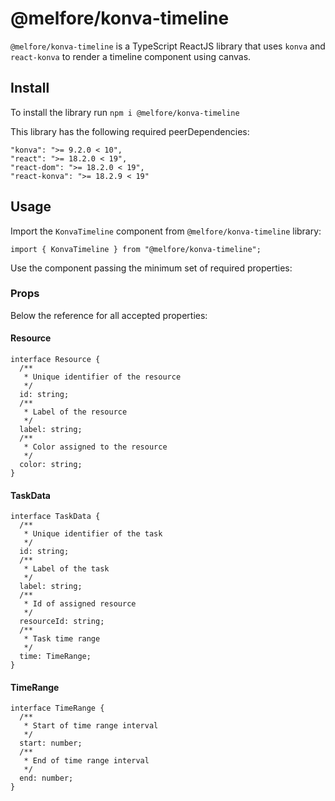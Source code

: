 

<Meta title="Intro/Getting started" />

# @melfore/konva-timeline

`@melfore/konva-timeline` is a TypeScript ReactJS library that uses `konva` and `react-konva` to render a timeline component using canvas.

## Install

To install the library run `npm i @melfore/konva-timeline`

This library has the following required peerDependencies:

```
"konva": ">= 9.2.0 < 10",
"react": ">= 18.2.0 < 19",
"react-dom": ">= 18.2.0 < 19",
"react-konva": ">= 18.2.9 < 19"
```

## Usage

Import the `KonvaTimeline` component from `@melfore/konva-timeline` library:

```
import { KonvaTimeline } from "@melfore/konva-timeline";
```

Use the component passing the minimum set of required properties:

<Canvas of={Primary} />

### Props

Below the reference for all accepted properties:

<ArgTypes of={Primary} requiredFirst />

#### Resource

```
interface Resource {
  /**
   * Unique identifier of the resource
   */
  id: string;
  /**
   * Label of the resource
   */
  label: string;
  /**
   * Color assigned to the resource
   */
  color: string;
}
```

#### TaskData

```
interface TaskData {
  /**
   * Unique identifier of the task
   */
  id: string;
  /**
   * Label of the task
   */
  label: string;
  /**
   * Id of assigned resource
   */
  resourceId: string;
  /**
   * Task time range
   */
  time: TimeRange;
}
```

#### TimeRange

```
interface TimeRange {
  /**
   * Start of time range interval
   */
  start: number;
  /**
   * End of time range interval
   */
  end: number;
}
```
